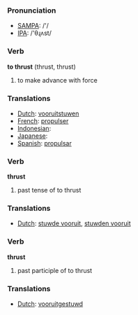 === Pronunciation ===
*[[w:SAMPA|SAMPA]]: /'/
*[[w:IPA|IPA]]: /'θɻʌst/

=== Verb ===

'''to thrust''' (thrust, thrust)

# to make advance with force

=== Translations ===
*[[Dutch]]: [[vooruitstuwen]]
*[[French]]: [[propulser]]
*[[Indonesian]]: [[]]
*[[Japanese]]: [[]]
*[[Spanish]]: [[propulsar]]

=== Verb ===

'''thrust'''

# past tense of to thrust

=== Translations ===
*[[Dutch]]: [[stuwde vooruit]], [[stuwden vooruit]]

=== Verb ===

'''thrust'''

# past participle of to thrust

=== Translations ===
*[[Dutch]]: [[vooruitgestuwd]]